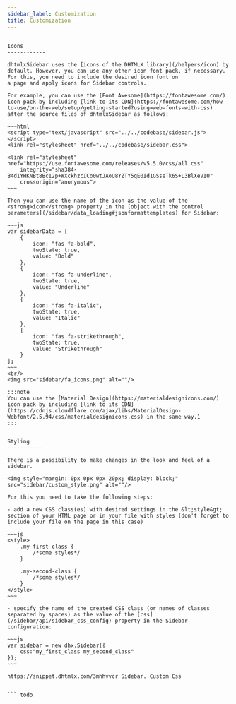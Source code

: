 ```yaml
---
sidebar_label: Customization
title: Customization
---
```



          

``` todo

Icons
------------

dhtmlxSidebar uses the [icons of the DHTMLX library](/helpers/icon) by default. However, you can use any other icon font pack, if necessary. For this, you need to include the desired icon font on 
a page and apply icons for Sidebar controls.

For example, you can use the [Font Awesome](https://fontawesome.com/) icon pack by including [link to its CDN](https://fontawesome.com/how-to-use/on-the-web/setup/getting-started?using=web-fonts-with-css) 
after the source files of dhtmlxSidebar as follows:

~~~html
<script type="text/javascript" src="../../codebase/sidebar.js"></script>
<link rel="stylesheet" href="../../codebase/sidebar.css">

<link rel="stylesheet" href="https://use.fontawesome.com/releases/v5.5.0/css/all.css" 
	integrity="sha384-B4dIYHKNBt8Bc12p+WXckhzcICo0wtJAoU8YZTY5qE0Id1GSseTk6S+L3BlXeVIU" 
    crossorigin="anonymous">
~~~

Then you can use the name of the icon as the value of the <strong>icon</strong> property in the [object with the control parameters](/sidebar/data_loading#jsonformattemplates) for Sidebar:

~~~js
var sidebarData = [
	{
		icon: "fas fa-bold",
		twoState: true,
		value: "Bold"
	},
	{
        icon: "fas fa-underline",
        twoState: true,
        value: "Underline"
    },
    {        
        icon: "fas fa-italic",
        twoState: true,
        value: "Italic"
    },
    {
        icon: "fas fa-strikethrough",
        twoState: true,
        value: "Strikethrough"
    }
];
~~~
<br/>
<img src="sidebar/fa_icons.png" alt=""/>

:::note
You can use the [Material Design](https://materialdesignicons.com/) icon pack by including [link to its CDN](https://cdnjs.cloudflare.com/ajax/libs/MaterialDesign-Webfont/2.5.94/css/materialdesignicons.css) in the same way.1
:::


Styling 
-----------

There is a possibility to make changes in the look and feel of a sidebar. 

<img style="margin: 0px 0px 0px 20px; display: block;" src="sidebar/custom_style.png" alt=""/>

For this you need to take the following steps:

- add a new CSS class(es) with desired settings in the &lt;style&gt; section of your HTML page or in your file with styles (don't forget to include your file on the page in this case)

~~~js
<style>
	.my-first-class {
		/*some styles*/
	}
    
    .my-second-class {
		/*some styles*/
	}
</style>
~~~

- specify the name of the created CSS class (or names of classes separated by spaces) as the value of the [css](/sidebar/api/sidebar_css_config) property in the Sidebar configuration:

~~~js
var sidebar = new dhx.Sidebar({
    css:"my_first_class my_second_class"
});
~~~

https://snippet.dhtmlx.com/3mhhvvcr	Sidebar. Custom Css


``` todo
